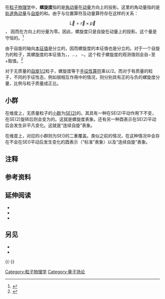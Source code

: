 {{NoteTA|G1=物理学|G2=数学}}
在[[粒子物理学|粒子物理学]]中，'''螺旋度'''指的是[[角动量|角动量]]在[[动量|动量]]方向上的投影。这里的角动量{{vec|''J ''}}指的是[[角動量算符|轨道角动量]]{{vec|''L ''}}与[[自旋|自旋]]{{vec|''S ''}}的和。由于{{vec|''L ''}}与位置算符{{vec|''r''}}及动量算符{{vec|''p''}}存在这样的关系：
:<math>\vec L = \vec r \times \vec p</math>， 
因而{{vec|''L ''}}在{{vec|''p''}}方向上的分量为零。因此，螺旋度只是自旋在动量上的投影。这个量是守恒的。<ref name=LL>{{cite book|language=en|last1=Landau|first1=L. D.|last2=Lifshitz|first2=E. M.|title=Quantum mechanics|date=2013|publisher=Elsevier|isbn=9781483187228|pages=273–274|series=A shorter course of theoretical physics|volume=2}}</ref> 

由于自旋的轴向[[本征值|本征值]]是分立的，因而螺旋度的本征值也是分立的。对于一个自旋为{{mvar|S}}的粒子，其螺旋度的本征值为{{mvar|S}}，{{nowrap|{{math| ''S'' − 1}}}}，…， −{{mvar|S}}。这个粒子螺旋度的观测值则会自−{{mvar|S}}至+{{mvar|S}}取值。<ref name=Troshin>{{cite book|language=en|last1=Troshin|first1=S. M.|last2=Tyurin|first2=N. E.|title=Spin phenomena in particle interactions|date=1994|publisher=World Scientific|location=Singapore|isbn=9789810216924}}</ref>{{rp|12}}

对于无质量的[[自旋1/2|自旋1/2]]粒子，螺旋度等于[[手征性|手征性算符]]乘以{{mvar|ħ}}/2。而对于有质量的粒子，不同的手征性态，例如弱相互作用中的情况，则分别具有正的与负的螺旋度分量，比例与粒子质量成正比。

==小群==

在{{nowrap|3 + 1}}维度上，无质量粒子的[[小群列表|小群]]为[[欧几里得群|SE(2)]]的{{le|覆盖群|Covering group|二重覆盖}}。其具有一种在SE(2)平动作用下不变，在SE(2)旋转{{mvar|θ}}后则会变为{{math|e<sup>i''hθ''</sup>}}的{{le|酉表示|Unitary representation}}。这就是螺旋度{{mvar|h}}表象。还有另一种酉表示在SE(2)平动后会发生非平凡变化。这就是“连续自旋”表象。

在{{nowrap|''d'' + 1}}维度上，对应的小群则为SE({{nowrap|''d'' − 1}})的二重覆盖{{efn|{{nowrap|''d'' ≤ 2}}时的情况因为[[任意子|任意子]]等的存在会较为复杂。}}。类似之前的情况，在这种情况中会存在不会在SE({{nowrap|''d'' − 1}})平动后发生变化的酉表示（“标准”表象）以及“连续自旋”表象。

==注释==
{{Notelist}}

==参考资料==
{{Reflist}}

==延伸阅读==
*{{cite book|language=en|last1=Povh|first1=B.|last2=Lavelle|first2=M.|last3=Rith|first3=K.|last4=Scholz|first4=C.|last5=Zetsche|first5=F.|title=Particles and nuclei an introduction to the physical concepts|date=2008|publisher=Springer|location=Berlin|isbn=9783540793687|edition=6th}}
*{{cite book|language=en|chapter=Chirality, helicity and spin |last1=Schwartz|first1=M. D.|title=Quantum field theory and the standard model|date=2014|publisher=Cambridge University Press|location=Cambridge|isbn=9781107034730|pages=185–187}}
*{{cite book|language=en|last=Taylor|first=J.|chapter=Gauge theories in particle physics|editor-last1=Davies|editor-first1=Paul|title=The new physics|date=1992|publisher=Cambridge University Press|location=Cambridge, England|isbn=9780521438315|pages=458–480|edition=1st pbk.}}

==另见==
* {{le|维格纳分类|Wigner's classification}}
* {{le|泡利-卢班斯基赝矢|Pauli–Lubanski pseudovector}}

{{-}}
{{氣象學資料與變數}}

{{DEFAULTSORT:螺}}
[[Category:粒子物理学|Category:粒子物理学]]
[[Category:量子场论|Category:量子场论]]